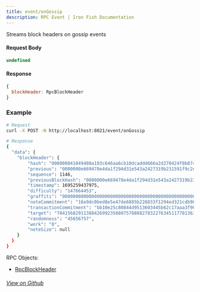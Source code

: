 ```yaml
---
title: event/onGossip
description: RPC Event | Iron Fish Documentation
---
```


Streams block headers on gossip events

#### Request Body

```js
undefined
```

#### Response

```js
{ 
  blockHeader: RpcBlockHeader 
}
```

### Example
```bash
# Request
curl -X POST -N http://localhost:8021/event/onGossip

# Response
{
  "data": {
    "blockHeader": {
        "hash": "000000041049480a103c646aa6cb10dcaddd666a2d270424f0b874a9739b2d14",
        "previous": "0000000e669478e4da1f294d31e543a2427319b231591f9c2dc9f0bdf3c652f7",
        "sequence": 1146,
        "previousBlockHash": "0000000e669478e4da1f294d31e543a2427319b231591f9c2dc9f0bdf3c652f7",
        "timestamp": 1695259437975,
        "difficulty": "147664453",
        "graffiti": "0000000000000000000000000000000000000000000000000000000000000000",
        "noteCommitment": "16e9dc0bed8e5e47de6885b228833f1294ed321cdb964b595bc686072f01654e",
        "transactionCommitment": "bb10e25c80844d9513603445b62c17aaa3f90e47c1122e442f1b2a472aa770fe",
        "target": "784156829113884269923588075788882703227634511778136367318257590456879",
        "randomness": "45656757",
        "work": "0",
        "noteSize": null
    }
  }
}
```

RPC Objects: 
- [RpcBlockHeader](/developers/documentation/rpc/objects/rpcBlockHeader)


###### [View on Github](https://github.com/iron-fish/ironfish/blob/master/ironfish/src/rpc/routes/event/onGossip.ts)

